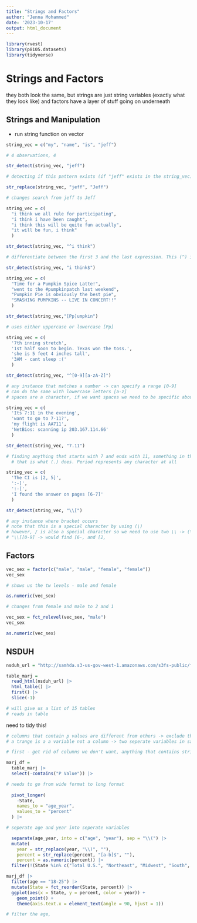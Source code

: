 ```yaml
---
title: "Strings and Factors"
author: "Jenna Mohammed"
date: '2023-10-17'
output: html_document
---
```


```r
library(rvest)
library(p8105.datasets)
library(tidyverse)
```

# Strings and Factors 

they both look the same, but strings are just string variables (exactly what they look like)  and factors have a layer of stuff going on underneath

## Strings and Manipulation 
- run string function on vector 

```r
string_vec = c("my", "name", "is", "jeff")

# 4 observations, 4 

str_detect(string_vec, "jeff")

# detecting if this pattern exists (if "jeff" exists in the string_vec). Finding if something exists

str_replace(string_vec, "jeff", "Jeff")

# changes search from jeff to Jeff
```

```r
string_vec = c(
  "i think we all rule for participating",
  "i think i have been caught",
  "i think this will be quite fun actually",
  "it will be fun, i think"
  )

str_detect(string_vec, "^i think")

# differentiate between the first 3 and the last expression. This (^) indicates the beginning of a line, sousing (^ i think) searches for the expressions that begin with that statement

str_detect(string_vec, "i think$")
```

```r
string_vec = c(
  "Time for a Pumpkin Spice Latte!",
  "went to the #pumpkinpatch last weekend",
  "Pumpkin Pie is obviously the best pie",
  "SMASHING PUMPKINS -- LIVE IN CONCERT!!"
  )

str_detect(string_vec,"[Pp]umpkin")

# uses either uppercase or lowercase [Pp]
```

```r
string_vec = c(
  '7th inning stretch',
  '1st half soon to begin. Texas won the toss.',
  'she is 5 feet 4 inches tall',
  '3AM - cant sleep :('
  )

str_detect(string_vec, "^[0-9][a-zA-Z]")

# any instance that matches a number -> can specify a range [0-9]
# can do the same with lowercase letters [a-z]
# spaces are a character, if we want spaces we need to be specific about it
```

```r
string_vec = c(
  'Its 7:11 in the evening',
  'want to go to 7-11?',
  'my flight is AA711',
  'NetBios: scanning ip 203.167.114.66'
  )

str_detect(string_vec, "7.11")

# finding anything that starts with 7 and ends with 11, something in the middle that matches any character at all 
  # that is what (.) does. Period represents any character at all
```

```r
string_vec = c(
  'The CI is [2, 5]',
  ':-]',
  ':-[',
  'I found the answer on pages [6-7]'
  )

str_detect(string_vec, "\\[")

# any instance where bracket occurs 
# note that this is a special character by using (\)
# however, / is also a special character so we need to use two \\ -> (\\)
# "\\[[0-9] -> would find [6-, and [2,

```

## Factors 

```r
vec_sex = factor(c("male", "male", "female", "female"))
vec_sex

# shows us the tw levels - male and female

as.numeric(vec_sex)

# changes from female and male to 2 and 1

vec_sex = fct_relevel(vec_sex, "male")
vec_sex

as.numeric(vec_sex)
```

## NSDUH

```r
nsduh_url = "http://samhda.s3-us-gov-west-1.amazonaws.com/s3fs-public/field-uploads/2k15StateFiles/NSDUHsaeShortTermCHG2015.htm"

table_marj = 
  read_html(nsduh_url) |> 
  html_table() |> 
  first() |>
  slice(-1)

# will give us a list of 15 tables 
# reads in table 
```

need to tidy this!

```r
# columns that contain p values are different from others -> exclude them 
# a trange is a a variable not a column -> two seperate variables in same column to code that out

# first - get rid of columns we don't want, anything that contains string P Values

marj_df = 
  table_marj |>
  select(-contains("P Value")) |>

# needs to go from wide format to long format
  
  pivot_longer(
    -State,
    names_to = "age_year",
    values_to = "percent"
  ) |>

# seperate age and year into seperate variables

  separate(age_year, into = c("age", "year"), sep = "\\(") |>
  mutate(
    year = str_replace(year, "\\)", ""),
    percent = str_replace(percent, "[a-b]$", ""),
    percent = as.numeric(percent)) |>
  filter(!(State %in% c("Total U.S.", "Northeast", "Midwest", "South", "West")))

```

```r
marj_df |>
  filter(age == "18-25") |> 
  mutate(State = fct_reorder(State, percent)) |> 
  ggplot(aes(x = State, y = percent, color = year)) + 
    geom_point() + 
    theme(axis.text.x = element_text(angle = 90, hjust = 1))

# filter the age, 
```

